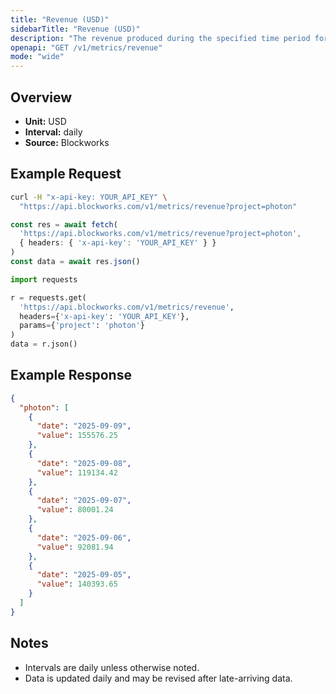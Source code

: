 ```yaml
---
title: "Revenue (USD)"
sidebarTitle: "Revenue (USD)"
description: "The revenue produced during the specified time period for given project."
openapi: "GET /v1/metrics/revenue"
mode: "wide"
---
```


## Overview

- **Unit:** USD
- **Interval:** daily
- **Source:** Blockworks

## Example Request

<CodeGroup>

```bash cURL
curl -H "x-api-key: YOUR_API_KEY" \
  "https://api.blockworks.com/v1/metrics/revenue?project=photon"
```

```typescript TypeScript
const res = await fetch(
  'https://api.blockworks.com/v1/metrics/revenue?project=photon',
  { headers: { 'x-api-key': 'YOUR_API_KEY' } }
)
const data = await res.json()
```

```python Python
import requests

r = requests.get(
  'https://api.blockworks.com/v1/metrics/revenue',
  headers={'x-api-key': 'YOUR_API_KEY'},
  params={'project': 'photon'}
)
data = r.json()
```

</CodeGroup>

## Example Response

```json
{
  "photon": [
    {
      "date": "2025-09-09",
      "value": 155576.25
    },
    {
      "date": "2025-09-08",
      "value": 119134.42
    },
    {
      "date": "2025-09-07",
      "value": 80001.24
    },
    {
      "date": "2025-09-06",
      "value": 92081.94
    },
    {
      "date": "2025-09-05",
      "value": 140393.65
    }
  ]
}
```

## Notes
- Intervals are daily unless otherwise noted.
- Data is updated daily and may be revised after late-arriving data.